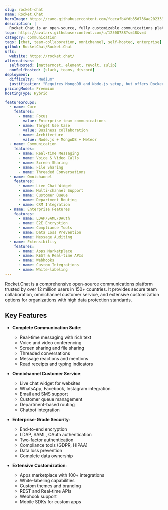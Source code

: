 ```yaml
---
slug: rocket-chat
name: Rocket.Chat
heroImage: https://camo.githubusercontent.com/fcecafb4fdb35d736ae202333079097c2e9f337b84844ef8674ccbc6ecaf4acf/68747470733a2f2f676c6f62616c2d75706c6f6164732e776562666c6f772e636f6d2f3631316131396239383533623734313461306636623366362f3633313963373262626438616635633863323265666162365f6865726f496d6167652e77656270
description: |
  Rocket.Chat is an open-source, fully customizable communications platform for organizations with high standards of data protection, offering team collaboration, omnichannel customer service, and a complete messaging solution.
logo: https://avatars.githubusercontent.com/u/12508788?s=48&v=4
category: communication
tags: [chat, team-collaboration, omnichannel, self-hosted, enterprise]
github: RocketChat/Rocket.Chat
urls:
  website: https://rocket.chat/
alternatives:
  selfHosted: [mattermost, element, revolt, zulip]
  nonSelfHosted: [slack, teams, discord]
deployment:
  difficulty: "Medium"
  justification: "Requires MongoDB and Node.js setup, but offers Docker deployment and comprehensive documentation."
pricingModel: Freemium
hostingType: Hybrid

featureGroups:
  - name: Core
    features:
      - name: Focus
        value: Enterprise team communications
      - name: Target Use Case
        value: Business collaboration
      - name: Architecture
        value: Node.js + MongoDB + Meteor
  - name: Communication
    features:
      - name: Real-time Messaging
      - name: Voice & Video Calls
      - name: Screen Sharing
      - name: File Sharing
      - name: Threaded Conversations
  - name: Omnichannel
    features:
      - name: Live Chat Widget
      - name: Multi-channel Support
      - name: Customer Queue
      - name: Department Routing
      - name: CRM Integration
  - name: Enterprise Features
    features:
      - name: LDAP/SAML/OAuth
      - name: E2E Encryption
      - name: Compliance Tools
      - name: Data Loss Prevention
      - name: Message Auditing
  - name: Extensibility
    features:
      - name: Apps Marketplace
      - name: REST & Real-time APIs
      - name: Webhooks
      - name: Custom Integrations
      - name: White-labeling
---
```


Rocket.Chat is a comprehensive open-source communications platform trusted by over 12 million users in 150+ countries. It provides secure team collaboration, omnichannel customer service, and extensive customization options for organizations with high data protection standards.

## Key Features

- **Complete Communication Suite**:

  - Real-time messaging with rich text
  - Voice and video conferencing
  - Screen sharing and file sharing
  - Threaded conversations
  - Message reactions and mentions
  - Read receipts and typing indicators

- **Omnichannel Customer Service**:

  - Live chat widget for websites
  - WhatsApp, Facebook, Instagram integration
  - Email and SMS support
  - Customer queue management
  - Department-based routing
  - Chatbot integration

- **Enterprise-Grade Security**:

  - End-to-end encryption
  - LDAP, SAML, OAuth authentication
  - Two-factor authentication
  - Compliance tools (GDPR, HIPAA)
  - Data loss prevention
  - Complete data ownership

- **Extensive Customization**:
  - Apps marketplace with 100+ integrations
  - White-labeling capabilities
  - Custom themes and branding
  - REST and Real-time APIs
  - Webhook support
  - Mobile SDKs for custom apps
